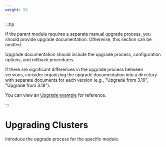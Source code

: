 ```yaml
---
weight: 50
---
```


:::tip

If the parent module requires a separate manual upgrade process, you should provide upgrade documentation. Otherwise, this section can be omitted.

Upgrade documentation should include the upgrade process, configuration options, and rollback procedures.

If there are significant differences in the upgrade process between versions, consider organizing the upgrade documentation into a directory with separate documents for each version (e.g., "Upgrade from 3.10", "Upgrade from 3.18").

You can view an [Upgrade example](https://product-doc-guide.alauda.cn/template/upgrade/example.html) for reference.

:::

# Upgrading Clusters

Introduce the upgrade process for the specific module.